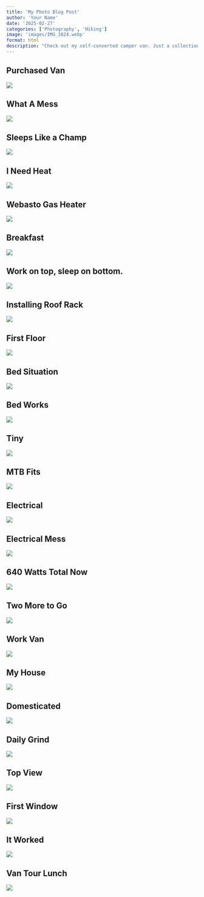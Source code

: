 ```yaml
---
title: 'My Photo Blog Post'
author: 'Your Name'
date: '2025-02-27'
categories: ['Photography', 'Hiking']
image: 'images/IMG_3824.webp'
format: html
description: "Check out my self-converted camper van. Just a collection of photos, but they tell the whole story.  
---
```


## Purchased Van

![](images/IMG_3824.webp)

## What A Mess

![](images/IMG_4029.webp)

## Sleeps Like a Champ

![](images/IMG_4038.webp)

## I Need Heat

![](images/IMG_4233.webp)

## Webasto Gas Heater

![](images/IMG_4245.webp)

## Breakfast

![](images/IMG_4264.webp)

## Work on top, sleep on bottom.

![](images/IMG_4286.webp)

## Installing Roof Rack

![](images/IMG_4361.webp)

## First Floor

![](images/IMG_4402.webp)

## Bed Situation

![](images/IMG_4403.webp)

## Bed Works

![](images/IMG_4413.webp)

## Tiny

![](images/IMG_4486.webp)

## MTB Fits

![](images/IMG_4493.webp)

## Electrical

![](images/IMG_4510.webp)

## Electrical Mess

![](images/IMG_4525.webp)

## 640 Watts Total Now

![](images/IMG_4761.webp)

## Two More to Go

![](images/IMG_4762.webp)

## Work Van

![](images/IMG_4764.webp)

## My House

![](images/IMG_4769.webp)

## Domesticated

![](images/IMG_4770.webp)

## Daily Grind

![](images/IMG_5065.webp)

## Top View

![](images/IMG_5512.webp)

## First Window

![](images/IMG_5701.webp)

## It Worked

![](images/IMG_5703.webp)

## Van Tour Lunch

![](images/Van%20Tour%20Lunch.webp)
